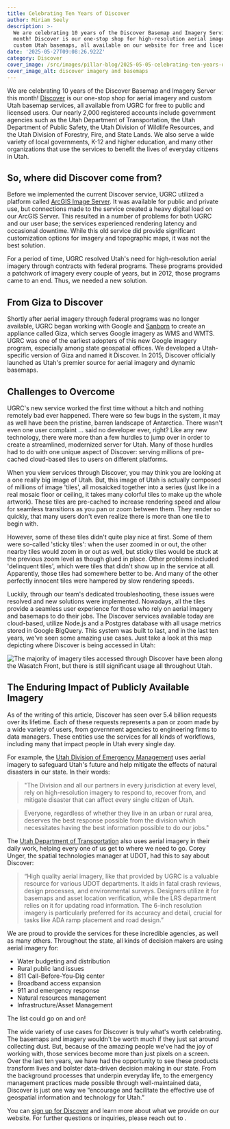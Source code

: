 ```yaml
---
title: Celebrating Ten Years of Discover
author: Miriam Seely
description: >-
  We are celebrating 10 years of the Discover Basemap and Imagery Service this
  month! Discover is our one-stop shop for high-resolution aerial imagery and
  custom Utah basemaps, all available on our website for free and licensed use.
date: '2025-05-27T09:08:26.922Z'
category: Discover
cover_image: /src/images/pillar-blog/2025-05-05-celebrating-ten-years-of-discover/discover_cover_logo2.png
cover_image_alt: discover imagery and basemaps
---
```



We are celebrating 10 years of the Discover Basemap and Imagery Server this month! [Discover](/products/discover/) is our one-stop shop for aerial imagery and custom Utah basemap services, all available from UGRC for free to public and licensed users. Our nearly 2,000 registered accounts include government agencies such as the Utah Department of Transportation, the Utah Department of Public Safety, the Utah Division of Wildlife Resources, and the Utah Division of Forestry, Fire, and State Lands. We also serve a wide variety of local governments, K-12 and higher education, and many other organizations that use the services to benefit the lives of everyday citizens in Utah.

## So, where did Discover come from?

Before we implemented the current Discover service, UGRC utilized a platform called [ArcGIS Image Server](https://enterprise.arcgis.com/en/image/latest/get-started/windows/what-is-arcgis-image-server-.htm). It was available for public and private use, but connections made to the service created a heavy digital load on our ArcGIS Server. This resulted in a number of problems for both UGRC and our user base; the services experienced rendering latency and occasional downtime. While this old service did provide significant customization options for imagery and topographic maps, it was not the best solution.

For a period of time, UGRC resolved Utah's need for high-resolution aerial imagery through contracts with federal programs. These programs provided a patchwork of imagery every couple of years, but in 2012, those programs came to an end. Thus, we needed a new solution.

## From Giza to Discover

Shortly after aerial imagery through federal programs was no longer available, UGRC began working with Google and [Sanborn](https://sanborn.com/) to create an appliance called Giza, which serves Google imagery as WMS and WMTS. UGRC was one of the earliest adopters of this new Google imagery program, especially among state geospatial offices. We developed a Utah-specific version of Giza and named it Discover. In 2015, Discover officially launched as Utah's premier source for aerial imagery and dynamic basemaps.

## Challenges to Overcome

UGRC's new service worked the first time without a hitch and nothing remotely bad ever happened. There were so few bugs in the system, it may as well have been the pristine, barren landscape of Antarctica. There wasn't even one user complaint … said no developer ever, right? Like any new technology, there were more than a few hurdles to jump over in order to create a streamlined, modernized server for Utah. Many of those hurdles had to do with one unique aspect of Discover: serving millions of pre-cached cloud-based tiles to users on different platforms.

When you view services through Discover, you may think you are looking at a one really big image of Utah. But, this image of Utah is actually composed of millions of image 'tiles', all mosaicked together into a series (just like in a real mosaic floor or ceiling, it takes many colorful tiles to make up the whole artwork). These tiles are pre-cached to increase rendering speed and allow for seamless transitions as you pan or zoom between them. They render so quickly, that many users don't even realize there is more than one tile to begin with.

However, some of these tiles didn't quite play nice at first. Some of them were so-called 'sticky tiles': when the user zoomed in or out, the other nearby tiles would zoom in or out as well, but sticky tiles would be stuck at the previous zoom level as though glued in place. Other problems included 'delinquent tiles', which were tiles that didn't show up in the service at all. Apparently, those tiles had somewhere better to be. And many of the other perfectly innocent tiles were hampered by slow rendering speeds.

Luckily, through our team's dedicated troubleshooting, these issues were resolved and new solutions were implemented. Nowadays, all the tiles provide a seamless user experience for those who rely on aerial imagery and basemaps to do their jobs. The Discover services available today are cloud-based, utilize Node.js and a Postgres database with all usage metrics stored in Google BigQuery. This system was built to last, and in the last ten years, we've seen some amazing use cases. Just take a look at this map depicting where Discover is being accessed in Utah:

<Image
  src={myImage}
  loading="eager"
  alt="The majority of imagery tiles accessed through Discover have been along the Wasatch Front, but there is still significant usage all throughout Utah."
/>

## The Enduring Impact of Publicly Available Imagery

As of the writing of this article, Discover has seen over 5.4 billion requests over its lifetime. Each of these requests represents a pan or zoom made by a wide variety of users, from government agencies to engineering firms to data managers. These entities use the services for all kinds of workflows, including many that impact people in Utah every single day.

For example, the [Utah Division of Emergency Management](https://dem.utah.gov/) uses aerial imagery to safeguard Utah's future and help mitigate the effects of natural disasters in our state. In their words:

> "The Division and all our partners in every jurisdiction at every level, rely on high-resolution imagery to respond to, recover from, and mitigate disaster that can affect every single citizen of Utah.

> Everyone, regardless of whether they live in an urban or rural area, deserves the best response possible from the division which necessitates having the best information possible to do our jobs."

The [Utah Department of Transportation](https://www.udot.utah.gov/connect/) also uses aerial imagery in their daily work, helping every one of us get to where we need to go. Corey Unger, the spatial technologies manager at UDOT, had this to say about Discover:

> “High quality aerial imagery, like that provided by UGRC is a valuable resource for various UDOT departments. It aids in fatal crash reviews, design processes, and environmental surveys. Designers utilize it for basemaps and asset location verification, while the LRS department relies on it for updating road information. The 6-inch resolution imagery is particularly preferred for its accuracy and detail, crucial for tasks like ADA ramp placement and road design.”

We are proud to provide the services for these incredible agencies, as well as many others. Throughout the state, all kinds of decision makers are using aerial imagery for:

- Water budgeting and distribution
- Rural public land issues
- 811 Call-Before-You-Dig center
- Broadband access expansion
- 911 and emergency response
- Natural resources management
- Infrastructure/Asset Management

The list could go on and on!

The wide variety of use cases for Discover is truly what's worth celebrating. The basemaps and imagery wouldn't be worth much if they just sat around collecting dust. But, because of the amazing people we've had the joy of working with, those services become more than just pixels on a screen. Over the last ten years, we have had the opportunity to see these products transform lives and bolster data-driven decision making in our state. From the background processes that underpin everyday life, to the emergency management practices made possible through well-maintained data, Discover is just one way we “encourage and facilitate the effective use of geospatial information and technology for Utah.”

You can [sign up for Discover](/products/discover/) and learn more about what we provide on our website. For further questions or inquiries, please reach out to <Contacts inline subject={frontmatter.title} contactKey='elevation' />.
